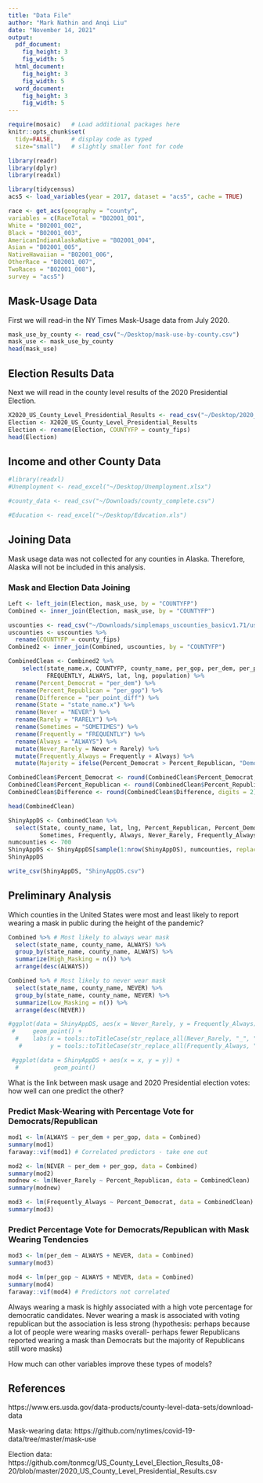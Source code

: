 ```yaml
---
title: "Data File"
author: "Mark Nathin and Anqi Liu"
date: "November 14, 2021"
output: 
  pdf_document:
    fig_height: 3
    fig_width: 5
  html_document:
    fig_height: 3
    fig_width: 5
  word_document:
    fig_height: 3
    fig_width: 5
---
```


```r
require(mosaic)   # Load additional packages here 
knitr::opts_chunk$set(
  tidy=FALSE,     # display code as typed
  size="small")   # slightly smaller font for code
```

```r
library(readr)
library(dplyr)
library(readxl)
```

```r
library(tidycensus)
acs5 <- load_variables(year = 2017, dataset = "acs5", cache = TRUE)
```

```r
race <- get_acs(geography = "county",
variables = c(RaceTotal = "B02001_001",
White = "B02001_002",
Black = "B02001_003",
AmericanIndianAlaskaNative = "B02001_004",
Asian = "B02001_005",
NativeHawaiian = "B02001_006",
OtherRace = "B02001_007",
TwoRaces = "B02001_008"),
survey = "acs5")
```


## Mask-Usage Data 

First we will read-in the NY Times Mask-Usage data from July 2020. 

```r
mask_use_by_county <- read_csv("~/Desktop/mask-use-by-county.csv")
mask_use <- mask_use_by_county
head(mask_use)
```

## Election Results Data 

Next we will read in the county level results of the 2020 Presidential Election. 

```r
X2020_US_County_Level_Presidential_Results <- read_csv("~/Desktop/2020_US_County_Level_Presidential_Results.csv")
Election <- X2020_US_County_Level_Presidential_Results
Election <- rename(Election, COUNTYFP = county_fips)
head(Election)
```

## Income and other County Data 

```r
#library(readxl)
#Unemployment <- read_excel("~/Desktop/Unemployment.xlsx")
```

```r
#county_data <- read_csv("~/Downloads/county_complete.csv")
```

```r
#Education <- read_excel("~/Desktop/Education.xls")
```


## Joining Data

Mask usage data was not collected for any counties in Alaska. Therefore, Alaska will not be included in this analysis. 

### Mask and Election Data Joining

```r
Left <- left_join(Election, mask_use, by = "COUNTYFP")
Combined <- inner_join(Election, mask_use, by = "COUNTYFP")
```

```r
uscounties <- read_csv("~/Downloads/simplemaps_uscounties_basicv1.71/uscounties.csv")
uscounties <- uscounties %>%
  rename(COUNTYFP = county_fips)
Combined2 <- inner_join(Combined, uscounties, by = "COUNTYFP")
```

```r
CombinedClean <- Combined2 %>%
    select(state_name.x, COUNTYFP, county_name, per_gop, per_dem, per_point_diff, NEVER, RARELY, SOMETIMES, 
           FREQUENTLY, ALWAYS, lat, lng, population) %>%
  rename(Percent_Democrat = "per_dem") %>%
  rename(Percent_Republican = "per_gop") %>%
  rename(Difference = "per_point_diff") %>%
  rename(State = "state_name.x") %>%
  rename(Never = "NEVER") %>%
  rename(Rarely = "RARELY") %>%
  rename(Sometimes = "SOMETIMES") %>%
  rename(Frequently = "FREQUENTLY") %>%
  rename(Always = "ALWAYS") %>%
  mutate(Never_Rarely = Never + Rarely) %>%
  mutate(Frequently_Always = Frequently + Always) %>%
  mutate(Majority = ifelse(Percent_Democrat > Percent_Republican, "Democrat", "Republican"))

CombinedClean$Percent_Democrat <- round(CombinedClean$Percent_Democrat, digits = 2)
CombinedClean$Percent_Republican <- round(CombinedClean$Percent_Republican, digits = 2)
CombinedClean$Difference <- round(CombinedClean$Difference, digits = 2)

head(CombinedClean)
```


```r
ShinyAppDS <- CombinedClean %>% 
  select(State, county_name, lat, lng, Percent_Republican, Percent_Democrat, Difference, Never, Rarely, 
         Sometimes, Frequently, Always, Never_Rarely, Frequently_Always, Majority)
numcounties <- 700
ShinyAppDS <- ShinyAppDS[sample(1:nrow(ShinyAppDS), numcounties, replace=FALSE),] # Select a random sample of 700 counties
ShinyAppDS

write_csv(ShinyAppDS, "ShinyAppDS.csv")
```

## Preliminary Analysis

Which counties in the United States were most and least likely to report wearing a mask in public during the height of the pandemic?

```r
Combined %>% # Most likely to always wear mask
  select(state_name, county_name, ALWAYS) %>%
  group_by(state_name, county_name, ALWAYS) %>%
  summarize(High_Masking = n()) %>%
  arrange(desc(ALWAYS))

Combined %>% # Most likely to never wear mask
  select(state_name, county_name, NEVER) %>%
  group_by(state_name, county_name, NEVER) %>%
  summarize(Low_Masking = n()) %>%
  arrange(desc(NEVER))
```


```r
#ggplot(data = ShinyAppDS, aes(x = Never_Rarely, y = Frequently_Always)) +
 #     geom_point() +
  #    labs(x = tools::toTitleCase(str_replace_all(Never_Rarely, "_", " ")),
   #        y = tools::toTitleCase(str_replace_all(Frequently_Always, "_", " ")))

 #ggplot(data = ShinyAppDS + aes(x = x, y = y)) + 
  #          geom_point()
```


What is the link between mask usage and 2020 Presidential election votes: how well can one predict the other?  

### Predict Mask-Wearing with Percentage Vote for Democrats/Republican

```r
mod1 <- lm(ALWAYS ~ per_dem + per_gop, data = Combined)
summary(mod1)
faraway::vif(mod1) # Correlated predictors - take one out
```

```r
mod2 <- lm(NEVER ~ per_dem + per_gop, data = Combined)
summary(mod2)
modnew <- lm(Never_Rarely ~ Percent_Republican, data = CombinedClean)
summary(modnew)
```

```r
mod3 <- lm(Frequently_Always ~ Percent_Democrat, data = CombinedClean)
summary(mod3)
```


### Predict Percentage Vote for Democrats/Republican with Mask Wearing Tendencies

```r
mod3 <- lm(per_dem ~ ALWAYS + NEVER, data = Combined)
summary(mod3)
```

```r
mod4 <- lm(per_gop ~ ALWAYS + NEVER, data = Combined)
summary(mod4)
faraway::vif(mod4) # Predictors not correlated 
```

Always wearing a mask is highly associated with a high vote percentage for democratic candidates. Never wearing a mask is associated with voting republican but the association is less strong (hypothesis: perhaps because a lot of people were wearing masks overall- perhaps fewer Republicans reported wearing a mask than Democrats but the majority of Republicans still wore masks)

How much can other variables improve these types of models? 


## References

https://www.ers.usda.gov/data-products/county-level-data-sets/download-data

Mask-wearing data: https://github.com/nytimes/covid-19-data/tree/master/mask-use

Election data: https://github.com/tonmcg/US_County_Level_Election_Results_08-20/blob/master/2020_US_County_Level_Presidential_Results.csv







